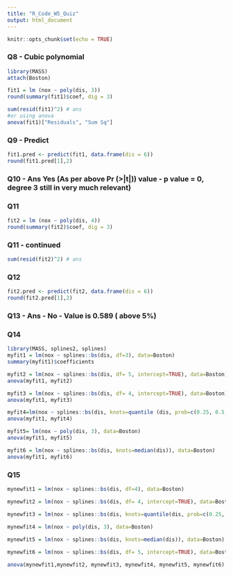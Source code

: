 ```yaml
---
title: "R_Code_W5_Quiz"
output: html_document
---
```


```r
knitr::opts_chunk$set(echo = TRUE)
```

### Q8 - Cubic polynomial
```r
library(MASS)
attach(Boston)

fit1 = lm (nox ~ poly(dis, 3))
round(summary(fit1)$coef, dig = 3)

sum(resid(fit1)^2) # ans
#or using anova
anova(fit1)["Residuals", "Sum Sq"]
```

### Q9 - Predict
```r
fit1.pred <- predict(fit1, data.frame(dis = 6))
round(fit1.pred[1],2)
```

### Q10 - Ans Yes (As per above Pr (>|t|)) value - p value = 0, degree 3 still in very much relevant)

### Q11
```r
fit2 = lm (nox ~ poly(dis, 4))
round(summary(fit2)$coef, dig = 3)
```


### Q11 - continued
```r
sum(resid(fit2)^2) # ans
```

### Q12
```r
fit2.pred <- predict(fit2, data.frame(dis = 6))
round(fit2.pred[1],2)
```
### Q13 - Ans - No - Value is 0.589 ( above 5%)

### Q14 
```r
library(MASS, splines2, splines)
myfit1 = lm(nox ~ splines::bs(dis, df=3), data=Boston)
summary(myfit1)$coefficients
```

```r
myfit2 = lm(nox ~ splines::bs(dis, df= 5, intercept=TRUE), data=Boston)
anova(myfit1, myfit2)
```
```r
myfit3 = lm(nox ~ splines::bs(dis, df= 4, intercept=TRUE), data=Boston)
anova(myfit1, myfit3)
```


```r
myfit4=lm(nox ~ splines::bs(dis, knots=quantile (dis, prob=c(0.25, 0.5, 0.75))) , data=Boston)
anova(myfit1, myfit4)
```
```r
myfit5= lm(nox ~ poly(dis, 3), data=Boston)
anova(myfit1, myfit5)
```

```r
myfit6 = lm(nox ~ splines::bs(dis, knots=median(dis)), data=Boston)
anova(myfit1, myfit6)
```





### Q15
```r
mynewfit1 = lm(nox ~ splines::bs(dis, df=4), data=Boston)

mynewfit2 = lm(nox ~ splines::bs(dis, df= 4, intercept=TRUE), data=Boston)

mynewfit3 = lm(nox ~ splines::bs(dis, knots=quantile(dis, prob=c(0.25, 0.5, 0.75))), data=Boston)
   
mynewfit4 = lm(nox ~ poly(dis, 3), data=Boston)

mynewfit5 = lm(nox ~ splines::bs(dis, knots=median(dis)), data=Boston)

mynewfit6 = lm(nox ~ splines::bs(dis, df= 5, intercept=TRUE), data=Boston) 

anova(mynewfit1,mynewfit2, mynewfit3, mynewfit4, mynewfit5, mynewfit6)
```


